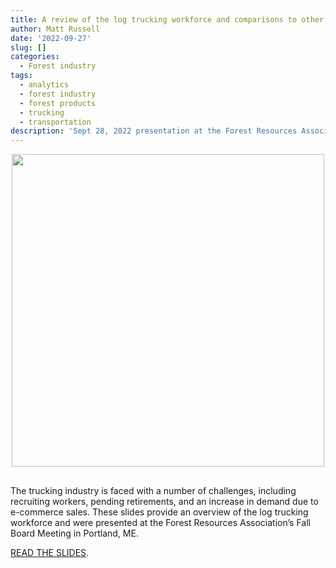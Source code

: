 ```yaml
---
title: A review of the log trucking workforce and comparisons to other industries
author: Matt Russell
date: '2022-09-27'
slug: []
categories:
  - Forest industry
tags:
  - analytics
  - forest industry
  - forest products
  - trucking
  - transportation
description: 'Sept 28, 2022 presentation at the Forest Resources Association Fall Meeting'
---
```



<center>

![](trucking_title.png){width=500px}
</center>

##
 
The trucking industry is faced with a number of challenges, including recruiting workers, pending retirements, and an increase in demand due to e-commerce sales. These slides provide an overview of the log trucking workforce and were presented at the Forest Resources Association's Fall Board Meeting in Portland, ME.

[READ THE SLIDES](https://docs.google.com/presentation/d/17Dv47PLyi_z2K-iMbJy282Q9TMx_A7_zhwUTr0Oe_DE/edit?usp=sharing). 